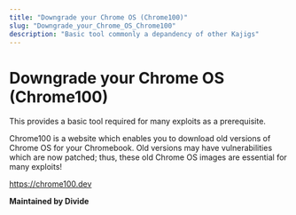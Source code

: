 ```yaml
---
title: "Downgrade your Chrome OS (Chrome100)"
slug: "Downgrade_your_Chrome_OS_Chrome100"
description: "Basic tool commonly a depandency of other Kajigs"
---
```


# Downgrade your Chrome OS (Chrome100)

This provides a basic tool required for many exploits as a prerequisite.

Chrome100 is a website which enables you to download old versions of Chrome OS for your Chromebook.
Old versions may have vulnerabilities which are now patched; thus, these old Chrome OS images are essential for many exploits!

https://chrome100.dev

**Maintained by Divide**
